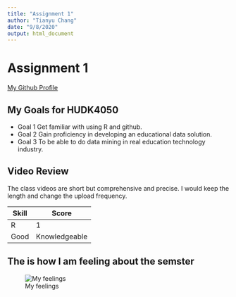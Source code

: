 ```yaml
---
title: "Assignment 1"
author: "Tianyu Chang"
date: "9/8/2020"
output: html_document
---
```


# Assignment 1

[My Github Profile](https://github.com/tc3080)

## My Goals for HUDK4050  

* Goal 1 Get familiar with using R and github.
* Goal 2 Gain proficiency in developing an educational data solution.
* Goal 3 To be able to do data mining in real education technology industry. 

## Video Review 

The class videos are short but comprehensive and precise. I would keep the length and change the upload frequency. 

|Skill|Score|
|-----|-----|
|R    |1    |
|Good |Knowledgeable|

## The is how I am feeling about the semster

![My feelings](Daniel-Mazzone_VangoghBurt.jpeg)

